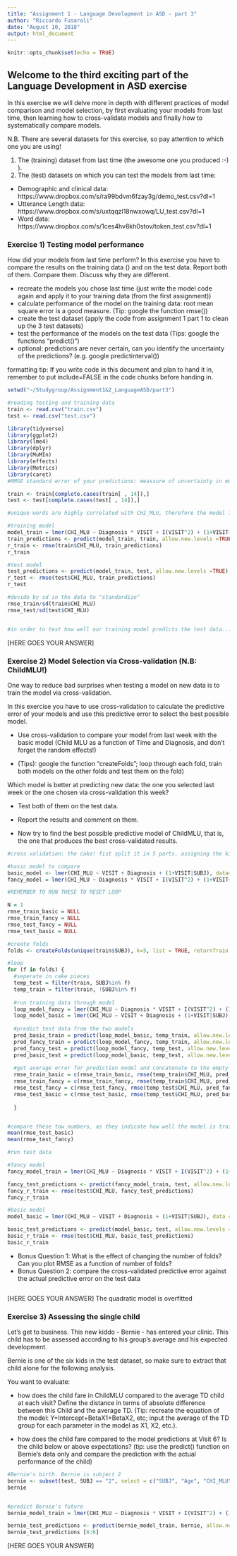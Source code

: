 ```yaml
---
title: "Assignment 1 - Language Development in ASD - part 3"
author: "Riccardo Fusaroli"
date: "August 10, 2018"
output: html_document
---
```


```r
knitr::opts_chunk$set(echo = TRUE)
```

## Welcome to the third exciting part of the Language Development in ASD exercise

In this exercise we will delve more in depth with different practices of model comparison and model selection, by first evaluating your models from last time, then learning how to cross-validate models and finally how to systematically compare models.

N.B. There are several datasets for this exercise, so pay attention to which one you are using!

1. The (training) dataset from last time (the awesome one you produced :-) ).
2. The (test) datasets on which you can test the models from last time:
* Demographic and clinical data: https://www.dropbox.com/s/ra99bdvm6fzay3g/demo_test.csv?dl=1
* Utterance Length data: https://www.dropbox.com/s/uxtqqzl18nwxowq/LU_test.csv?dl=1
* Word data: https://www.dropbox.com/s/1ces4hv8kh0stov/token_test.csv?dl=1

### Exercise 1) Testing model performance

How did your models from last time perform? In this exercise you have to compare the results on the training data () and on the test data. Report both of them. Compare them. Discuss why they are different.

- recreate the models you chose last time (just write the model code again and apply it to your training data (from the first assignment))
- calculate performance of the model on the training data: root mean square error is a good measure. (Tip: google the function rmse())
- create the test dataset (apply the code from assignment 1 part 1 to clean up the 3 test datasets)
- test the performance of the models on the test data (Tips: google the functions "predict()")
- optional: predictions are never certain, can you identify the uncertainty of the predictions? (e.g. google predictinterval())

formatting tip: If you write code in this document and plan to hand it in, remember to put include=FALSE in the code chunks before handing in.

```r
setwd("~/Studygroup/Assignment1&2_LanguageASD/part3")

#reading testing and training data
train <- read.csv("train.csv")
test <- read.csv("test.csv")

library(tidyverse)
library(ggplot2)
library(lme4)
library(dplyr)
library(MuMIn)
library(effects)
library(Metrics)
library(caret)
#RMSE standard error of your predictions: meassure of uncertainty in model

train <- train[complete.cases(train[ , 14]),]
test <- test[complete.cases(test[ , 14]),]

#unique words are highly correlated with CHI_MLU, therefore the model is overfitted
```


```r

#training model
model_train = lmer(CHI_MLU ~ Diagnosis * VISIT + I(VISIT^2) + (1+VISIT+ I(VISIT^2)|SUBJ), data=train, REML=FALSE)
train_predictions <- predict(model_train, train, allow.new.levels =TRUE)
r_train <- rmse(train$CHI_MLU, train_predictions)
r_train

#test model
test_predictions <- predict(model_train, test, allow.new.levels =TRUE)
r_test <- rmse(test$CHI_MLU, train_predictions)
r_test

#devide by sd in the data to "standardize"
rmse_train/sd(train$CHI_MLU)
rmse_test/sd(test$CHI_MLU)


#in order to test how well our training model predicts the test data... it is not very good at it

```


[HERE GOES YOUR ANSWER]

### Exercise 2) Model Selection via Cross-validation (N.B: ChildMLU!)

One way to reduce bad surprises when testing a model on new data is to train the model via cross-validation. 

In this exercise you have to use cross-validation to calculate the predictive error of your models and use this predictive error to select the best possible model.

- Use cross-validation to compare your model from last week with the basic model (Child MLU as a function of Time and Diagnosis, and don't forget the random effects!)

- (Tips): google the function "createFolds";  loop through each fold, train both models on the other folds and test them on the fold)

Which model is better at predicting new data: the one you selected last week or the one chosen via cross-validation this week?

- Test both of them on the test data.
- Report the results and comment on them.

- Now try to find the best possible predictive model of ChildMLU, that is, the one that produces the best cross-validated results.


```r
#cross validation: the cake! fist split it in 5 parts. assigning the kids to random folds of the cake. createFolds splits the kids into the different folds. loop through each fold

#basic model to compare
basic_model <- lmer(CHI_MLU ~ VISIT + Diagnosis + (1+VISIT|SUBJ), data=train, REML=FALSE)
fancy_model = lmer(CHI_MLU ~ Diagnosis * VISIT + I(VISIT^2) + (1+VISIT+ I(VISIT^2)|SUBJ), data=train, REML=FALSE)

#REMEMBER TO RUN THESE TO RESET LOOP

N = 1
rmse_train_basic = NULL
rmse_train_fancy = NULL
rmse_test_fancy = NULL
rmse_test_basic = NULL

#create folds
folds <- createFolds(unique(train$SUBJ), k=5, list = TRUE, returnTrain = FALSE)

#loop
for (f in folds) {
  #seperate in cake pieces
  temp_test = filter(train, SUBJ%in% f)
  temp_train = filter(train, !SUBJ%in% f)
  
  #run training data through model
  loop_model_fancy = lmer(CHI_MLU ~ Diagnosis * VISIT + I(VISIT^2) + (1+VISIT+ I(VISIT^2)|SUBJ), data=temp_train, REML=FALSE)
  loop_model_basic = lmer(CHI_MLU ~ VISIT + Diagnosis + (1+VISIT|SUBJ), data=temp_train, REML=FALSE)
  
  #predict test data from the two models
  pred_basic_train = predict(loop_model_basic, temp_train, allow.new.levels =TRUE)
  pred_fancy_train = predict(loop_model_fancy, temp_train, allow.new.levels =TRUE)
  pred_fancy_test = predict(loop_model_fancy, temp_test, allow.new.levels =TRUE)
  pred_basic_test = predict(loop_model_basic, temp_test, allow.new.levels =TRUE)
  
  #get average error for prediction model and concatenate to the empty list
  rmse_train_basic = c(rmse_train_basic, rmse(temp_train$CHI_MLU, pred_basic_train))
  rmse_train_fancy = c(rmse_train_fancy, rmse(temp_train$CHI_MLU, pred_fancy_train))
  rmse_test_fancy = c(rmse_test_fancy, rmse(temp_test$CHI_MLU, pred_fancy_test))
  rmse_test_basic = c(rmse_test_basic, rmse(temp_test$CHI_MLU, pred_basic_test))
  
  }


#compare these tow numbers, as they indicate how well the model is trained to predict the test data
mean(rmse_test_basic)
mean(rmse_test_fancy)


```

```r

#run test data

#fancy model
fancy_model_train = lmer(CHI_MLU ~ Diagnosis * VISIT + I(VISIT^2) + (1+VISIT+ I(VISIT^2)|SUBJ), data=train, REML=FALSE)

fancy_test_predictions <- predict(fancy_model_train, test, allow.new.levels =TRUE)
fancy_r_train <- rmse(test$CHI_MLU, fancy_test_predictions)
fancy_r_train

#basic model
model_basic = lmer(CHI_MLU ~ VISIT + Diagnosis + (1+VISIT|SUBJ), data = train, REML=FALSE)

basic_test_predictions <- predict(model_basic, test, allow.new.levels =TRUE)
basic_r_train <- rmse(test$CHI_MLU, basic_test_predictions)
basic_r_train

```

- Bonus Question 1: What is the effect of changing the number of folds? Can you plot RMSE as a function of number of folds?
- Bonus Question 2: compare the cross-validated predictive error against the actual predictive error on the test data


```r




```



[HERE GOES YOUR ANSWER]
The quadratic model is overfitted 

### Exercise 3) Assessing the single child

Let's get to business. This new kiddo - Bernie - has entered your clinic. This child has to be assessed according to his group's average and his expected development.

Bernie is one of the six kids in the test dataset, so make sure to extract that child alone for the following analysis.

You want to evaluate:

- how does the child fare in ChildMLU compared to the average TD child at each visit? Define the distance in terms of absolute difference between this Child and the average TD.
(Tip: recreate the equation of the model: Y=Intercept+BetaX1+BetaX2, etc; input the average of the TD group  for each parameter in the model as X1, X2, etc.).

- how does the child fare compared to the model predictions at Visit 6? Is the child below or above expectations? (tip: use the predict() function on Bernie's data only and compare the prediction with the actual performance of the child)

```r

#Bernie's birth. Bernie is subject 2
bernie <- subset(test, SUBJ == "2", select = c("SUBJ", "Age", "CHI_MLU", "Diagnosis", "VISIT", "ADOS"))
bernie


#predict Bernie's future
bernie_model_train = lmer(CHI_MLU ~ Diagnosis * VISIT + I(VISIT^2) + (1+VISIT+ I(VISIT^2)|SUBJ), data=train, REML=FALSE)

bernie_test_predictions <- predict(bernie_model_train, bernie, allow.new.levels = TRUE)
bernie_test_predictions [6:6]


```

[HERE GOES YOUR ANSWER]

